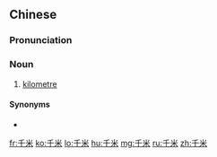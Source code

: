 ==Chinese==
{{zh-forms}}

===Pronunciation===
{{zh-pron
|m=qiānmǐ
|c=cin1 mai5,cin1 mai5-1
|cat=n
}}

===Noun===
{{zh-noun}}

# [[kilometre]] {{gloss|SI unit}}

====Synonyms====
* {{zh-l|公里}}

{{zh-cat|SI units}}

[[fr:千米]]
[[ko:千米]]
[[lo:千米]]
[[hu:千米]]
[[mg:千米]]
[[ru:千米]]
[[zh:千米]]